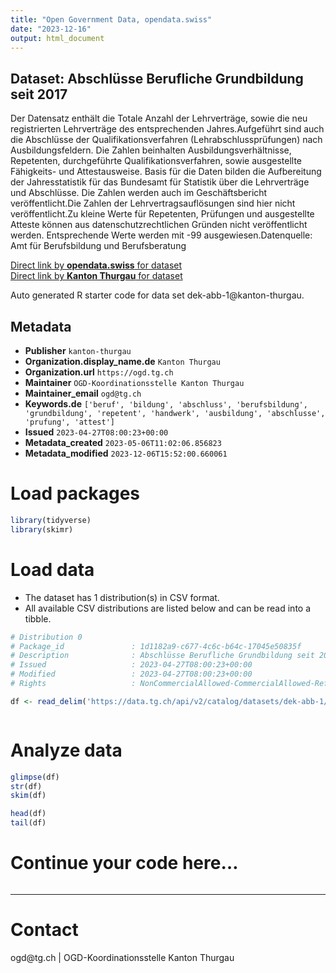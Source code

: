```yaml
---
title: "Open Government Data, opendata.swiss"
date: "2023-12-16"
output: html_document
---
```


## Dataset: Abschlüsse Berufliche Grundbildung seit 2017

Der Datensatz enthält die Totale Anzahl der Lehrverträge, sowie die neu registrierten Lehrverträge des entsprechenden Jahres.Aufgeführt sind auch die Abschlüsse der Qualifikationsverfahren (Lehrabschlussprüfungen) nach Ausbildungsfeldern. Die Zahlen beinhalten Ausbildungsverhältnisse, Repetenten, durchgeführte Qualifikationsverfahren, sowie ausgestellte Fähigkeits- und Attestausweise. Basis für die Daten bilden die Aufbereitung der Jahresstatistik für das Bundesamt für Statistik über die Lehrverträge und Abschlüsse. Die Zahlen werden auch im Geschäftsbericht veröffentlicht.Die Zahlen der Lehrvertragsauflösungen sind hier nicht veröffentlicht.Zu kleine Werte für Repetenten, Prüfungen und ausgestellte Atteste können aus datenschutzrechtlichen Gründen nicht veröffentlicht werden. Entsprechende Werte werden mit -99 ausgewiesen.Datenquelle: Amt für Berufsbildung und Berufsberatung

[Direct link by **opendata.swiss** for dataset](https://opendata.swiss/de/dataset/abschlusse-berufliche-grundbildung-seit-2017)<br>
[Direct link by **Kanton Thurgau** for dataset](https://data.tg.ch/explore/dataset/dek-abb-1/)

Auto generated R starter code for data set dek-abb-1@kanton-thurgau.

## Metadata

- **Publisher** `kanton-thurgau`
- **Organization.display_name.de** `Kanton Thurgau`
- **Organization.url** `https://ogd.tg.ch`
- **Maintainer** `OGD-Koordinationsstelle Kanton Thurgau`
- **Maintainer_email** `ogd@tg.ch`
- **Keywords.de** `['beruf', 'bildung', 'abschluss', 'berufsbildung', 'grundbildung', 'repetent', 'handwerk', 'ausbildung', 'abschlusse', 'prufung', 'attest']`
- **Issued** `2023-04-27T08:00:23+00:00`
- **Metadata_created** `2023-05-06T11:02:06.856823`
- **Metadata_modified** `2023-12-06T15:52:00.660061`


# Load packages

```r

library(tidyverse)
library(skimr)

```

# Load data

-   The dataset has 1 distribution(s) in CSV format.
-   All available CSV distributions are listed below and can be read into a tibble.

```r

# Distribution 0
# Package_id               : 1d1182a9-c677-4c6c-b64c-17045e50835f
# Description              : Abschlüsse Berufliche Grundbildung seit 2017 (csv)
# Issued                   : 2023-04-27T08:00:23+00:00
# Modified                 : 2023-04-27T08:00:23+00:00
# Rights                   : NonCommercialAllowed-CommercialAllowed-ReferenceRequired

df <- read_delim('https://data.tg.ch/api/v2/catalog/datasets/dek-abb-1/exports/csv')



```

# Analyze data

```r

glimpse(df)
str(df)
skim(df)

head(df)
tail(df)

```

# Continue your code here...

```r

```

------------------------------------------------------------------------

# Contact

ogd@tg.ch | OGD-Koordinationsstelle Kanton Thurgau
